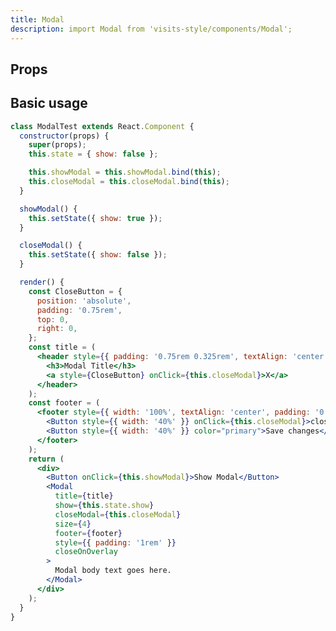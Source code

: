 ```yaml
---
title: Modal
description: import Modal from 'visits-style/components/Modal';
---
```


## Props

## Basic usage

```jsx live
class ModalTest extends React.Component {
  constructor(props) {
    super(props);
    this.state = { show: false };

    this.showModal = this.showModal.bind(this);
    this.closeModal = this.closeModal.bind(this);
  }

  showModal() {
    this.setState({ show: true });
  }

  closeModal() {
    this.setState({ show: false });
  }

  render() {
    const CloseButton = {
      position: 'absolute',
      padding: '0.75rem',
      top: 0,
      right: 0,
    };
    const title = (
      <header style={{ padding: '0.75rem 0.325rem', textAlign: 'center' }}>
        <h3>Modal Title</h3>
        <a style={CloseButton} onClick={this.closeModal}>X</a>
      </header>
    );
    const footer = (
      <footer style={{ width: '100%', textAlign: 'center', padding: '0.325rem' }}>
        <Button style={{ width: '40%' }} onClick={this.closeModal}>close</Button>
        <Button style={{ width: '40%' }} color="primary">Save changes</Button>
      </footer>
    );
    return (
      <div>
        <Button onClick={this.showModal}>Show Modal</Button>
        <Modal
          title={title}
          show={this.state.show}
          closeModal={this.closeModal}
          size={4}
          footer={footer}
          style={{ padding: '1rem' }}
          closeOnOverlay
        >
          Modal body text goes here.
        </Modal>
      </div>
    );
  }
}
```
